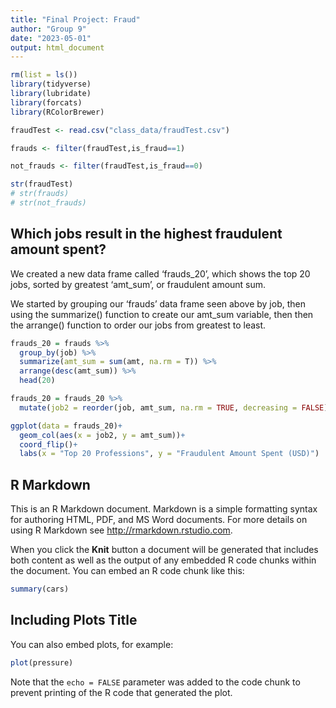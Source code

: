 ```yaml
---
title: "Final Project: Fraud"
author: "Group 9"
date: "2023-05-01"
output: html_document
---
```


```r
rm(list = ls())
library(tidyverse)
library(lubridate)
library(forcats)
library(RColorBrewer)
```



```r
fraudTest <- read.csv("class_data/fraudTest.csv")

frauds <- filter(fraudTest,is_fraud==1)

not_frauds <- filter(fraudTest,is_fraud==0)

str(fraudTest)
# str(frauds)
# str(not_frauds)
```

## Which jobs result in the highest fraudulent amount spent?

We created a new data frame called 'frauds_20', which shows the top 20 jobs, sorted by greatest 'amt_sum', or fraudulent amount sum. 

We started by grouping our 'frauds' data frame seen above by job, then using the summarize() function to create our amt_sum variable, then then the arrange() function to order our jobs from greatest to least. 


```r
frauds_20 = frauds %>% 
  group_by(job) %>% 
  summarize(amt_sum = sum(amt, na.rm = T)) %>%
  arrange(desc(amt_sum)) %>% 
  head(20)

frauds_20 = frauds_20 %>% 
  mutate(job2 = reorder(job, amt_sum, na.rm = TRUE, decreasing = FALSE))

ggplot(data = frauds_20)+
  geom_col(aes(x = job2, y = amt_sum))+
  coord_flip()+
  labs(x = "Top 20 Professions", y = "Fraudulent Amount Spent (USD)")
```

## R Markdown

This is an R Markdown document. Markdown is a simple formatting syntax for authoring HTML, PDF, and MS Word documents. For more details on using R Markdown see <http://rmarkdown.rstudio.com>.

When you click the **Knit** button a document will be generated that includes both content as well as the output of any embedded R code chunks within the document. You can embed an R code chunk like this:

```r
summary(cars)
```

## Including Plots Title

You can also embed plots, for example:

```r
plot(pressure)
```

Note that the `echo = FALSE` parameter was added to the code chunk to prevent printing of the R code that generated the plot.

